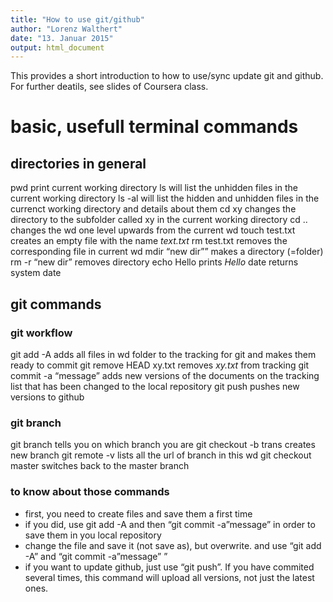 ```yaml
---
title: "How to use git/github"
author: "Lorenz Walthert"
date: "13. Januar 2015"
output: html_document
---
```

This provides a short introduction to how to use/sync update git and github. For further deatils, see slides of Coursera class.

# basic, usefull terminal commands
## directories in general
pwd             print current working directory
ls              will list the unhidden files in the current working directory
ls -al          will list the hidden and unhidden files in the currenct working directory and details about them
cd xy           changes the directory to the subfolder called xy in the current working directory
cd ..           changes the wd one level upwards from the current wd
touch test.txt  creates an empty file with the name *text.txt*
rm test.txt     removes the corresponding file in current wd
mdir "new dir"" makes a directory (=folder) 
rm -r "new dir" removes directory
echo Hello      prints *Hello*
date            returns system date


## git commands
### git workflow

git add -A              adds all files in wd folder to the tracking for git and makes them ready to commit
git remove HEAD xy.txt  removes *xy.txt* from tracking
git commit -a "message" adds new versions of the documents on the tracking list that has been changed to the local repository
git push                pushes new versions to github

### git branch
git branch              tells you on which branch you are
git checkout -b trans   creates new branch 
git remote -v           lists all the url of branch in this wd
git checkout master     switches back to the master branch


### to know about those commands
- first, you need to create files and save them a first time
- if you did, use git add -A and then "git commit -a "message" in order to save them in you local repository
- change the file and save it (not save as), but overwrite. and use "git add -A" and "git commit -a "message" "
- if you want to update github, just use "git push". If you have commited several times, this command will upload all
  versions, not just the latest ones.
